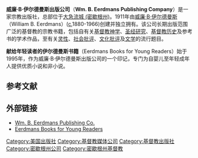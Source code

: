 '''威廉·B·伊尔德曼斯出版公司'''（'''Wm. B. Eerdmans Publishing Company'''）是一家宗教出版社，总部位于[[大急流城_(密歇根州)|大急流城 (密歇根州)]]。1911年由[[威廉·B·伊尔德曼斯|威廉·B·伊尔德曼斯]]（William B. Eerdmans）([[Circa|c.]]1880-1966)创建并独立拥有。该公司长期出版范围广泛的基督教的宗教书籍，包括自有关[[基督教神学|基督教神学]]、[[圣经研究|圣经研究]]、[[基督教历史|基督教历史]]及参考书的学术作品，至有关[[灵性|灵性]]、[[社会批评|社会批评]]、[[文化批评|文化批评]]及[[文学|文学]]的流行题目。

'''献给年轻读者的伊尔德曼斯书籍'''（Eerdmans Books for Young Readers）始于1995年，作为威廉·B·伊尔德曼斯出版公司的一个印记，专门为自婴儿至年轻成年人提供优质小说和非小说。

== 参考文献 ==
{{Reflist}}

== 外部链接 ==
* [http://www.eerdmans.com Wm. B. Eerdmans Publishing Co.]{{Wayback|url=http://www.eerdmans.com/ |date=20090221104235 }}
* [http://www.eerdmans.com/youngreaders Eerdmans Books for Young Readers] {{Wayback|url=http://www.eerdmans.com/youngreaders |date=20210211065319 }}

{{Authority control}}
[[Category:美国出版社|Category:美国出版社]]
[[Category:基督教媒体公司|Category:基督教媒体公司]]
[[Category:基督教出版社|Category:基督教出版社]]
[[Category:密歇根州公司|Category:密歇根州公司]]
[[Category:密歇根州基督教|Category:密歇根州基督教]]